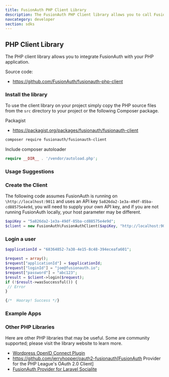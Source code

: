 ```yaml
---
title: FusionAuth PHP Client Library
description: The FusionAuth PHP Client library allows you to call FusionAuth from PHP using a simple PHP class
navcategory: developer
section: sdks
---
```


## PHP Client Library

The PHP client library allows you to integrate FusionAuth with your PHP application. 

Source code:

* https://github.com/FusionAuth/fusionauth-php-client

### Install the library

To use the client library on your project simply copy the PHP source files from the `src` directory to your project or the following
 Composer package.

Packagist

* https://packagist.org/packages/fusionauth/fusionauth-client

```bash
composer require fusionauth/fusionauth-client
```

Include composer autoloader

```PHP
require __DIR__ . '/vendor/autoload.php';
```

### Usage Suggestions

<HowToUseClientLibraries />


### Create the Client

The following code assumes FusionAuth is running on `\http://localhost:9011` and uses an API key `5a826da2-1e3a-49df-85ba-cd88575e4e9d`, you will need to supply your own API key, and if you are not running FusionAuth locally, your host parameter may be different.

```PHP
$apiKey = "5a826da2-1e3a-49df-85ba-cd88575e4e9d";
$client = new FusionAuth\FusionAuthClient($apiKey, "http://localhost:9011");
```

### Login a user

```PHP
$applicationId = "68364852-7a38-4e15-8c48-394eceafa601";

$request = array();
$request["applicationId"] = $applicationId;
$request["loginId"] = "joe@fusionauth.io";
$request["password"] = "abc123";
$result = $client->login($request);
if (!$result->wasSuccessful()) {
 // Error
}

{/*  Hooray! Success */}
```

### Example Apps
<ExampleApps language="php" />


### Other PHP Libraries

Here are other PHP libraries that may be useful. Some are community supported; please visit the library website to learn more.

* [Wordpress OpenID Connect Plugin](https://github.com/FusionAuth/wordpress-openid-connect)
* https://github.com/jerryhopper/oauth2-fusionauth[FusionAuth Provider for the PHP League's OAuth 2.0 Client]
* [FusionAuth Provider for Laravel Socialite](https://github.com/SocialiteProviders/FusionAuth)
